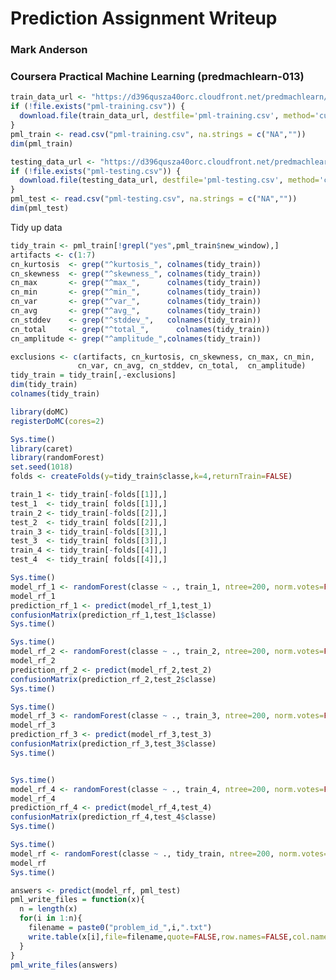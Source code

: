 # Prediction Assignment Writeup
### Mark Anderson
### Coursera Practical Machine Learning (predmachlearn-013)

```r
train_data_url <- "https://d396qusza40orc.cloudfront.net/predmachlearn/pml-training.csv"
if (!file.exists("pml-training.csv")) {
  download.file(train_data_url, destfile='pml-training.csv', method='curl')
}
pml_train <- read.csv("pml-training.csv", na.strings = c("NA",""))
dim(pml_train)
```

```r
testing_data_url <- "https://d396qusza40orc.cloudfront.net/predmachlearn/pml-testing.csv"
if (!file.exists("pml-testing.csv")) {
  download.file(testing_data_url, destfile='pml-testing.csv', method='curl')
}
pml_test <- read.csv("pml-testing.csv", na.strings = c("NA",""))
dim(pml_test)
```

Tidy up data
```r
tidy_train <- pml_train[!grepl("yes",pml_train$new_window),]
artifacts <- c(1:7)
cn_kurtosis  <- grep("^kurtosis_", colnames(tidy_train))
cn_skewness  <- grep("^skewness_", colnames(tidy_train))
cn_max       <- grep("^max_",      colnames(tidy_train))
cn_min       <- grep("^min_",      colnames(tidy_train))
cn_var       <- grep("^var_",      colnames(tidy_train))
cn_avg       <- grep("^avg_",      colnames(tidy_train))
cn_stddev    <- grep("^stddev_",   colnames(tidy_train))
cn_total     <- grep("^total_",      colnames(tidy_train))
cn_amplitude <- grep("^amplitude_",colnames(tidy_train))

exclusions <- c(artifacts, cn_kurtosis, cn_skewness, cn_max, cn_min,
               cn_var, cn_avg, cn_stddev, cn_total,  cn_amplitude)
tidy_train = tidy_train[,-exclusions]
dim(tidy_train)
colnames(tidy_train)
```



```r
library(doMC)
registerDoMC(cores=2)

Sys.time()
library(caret)
library(randomForest)
set.seed(1018)
folds <- createFolds(y=tidy_train$classe,k=4,returnTrain=FALSE)

train_1 <- tidy_train[-folds[[1]],]
test_1  <- tidy_train[ folds[[1]],]
train_2 <- tidy_train[-folds[[2]],]
test_2  <- tidy_train[ folds[[2]],]
train_3 <- tidy_train[-folds[[3]],]
test_3  <- tidy_train[ folds[[3]],]
train_4 <- tidy_train[-folds[[4]],]
test_4  <- tidy_train[ folds[[4]],]

Sys.time()
model_rf_1 <- randomForest(classe ~ ., train_1, ntree=200, norm.votes=FALSE)
model_rf_1
prediction_rf_1 <- predict(model_rf_1,test_1)
confusionMatrix(prediction_rf_1,test_1$classe)
Sys.time()

Sys.time()
model_rf_2 <- randomForest(classe ~ ., train_2, ntree=200, norm.votes=FALSE)
model_rf_2
prediction_rf_2 <- predict(model_rf_2,test_2)
confusionMatrix(prediction_rf_2,test_2$classe)
Sys.time()

Sys.time()
model_rf_3 <- randomForest(classe ~ ., train_3, ntree=200, norm.votes=FALSE)
model_rf_3
prediction_rf_3 <- predict(model_rf_3,test_3)
confusionMatrix(prediction_rf_3,test_3$classe)
Sys.time()


Sys.time()
model_rf_4 <- randomForest(classe ~ ., train_4, ntree=200, norm.votes=FALSE)
model_rf_4
prediction_rf_4 <- predict(model_rf_4,test_4)
confusionMatrix(prediction_rf_4,test_4$classe)
Sys.time()

Sys.time()
model_rf <- randomForest(classe ~ ., tidy_train, ntree=200, norm.votes=FALSE)
model_rf
Sys.time()
```

```r
answers <- predict(model_rf, pml_test)
pml_write_files = function(x){
  n = length(x)
  for(i in 1:n){
    filename = paste0("problem_id_",i,".txt")
    write.table(x[i],file=filename,quote=FALSE,row.names=FALSE,col.names=FALSE)
  }
}
pml_write_files(answers)
```
